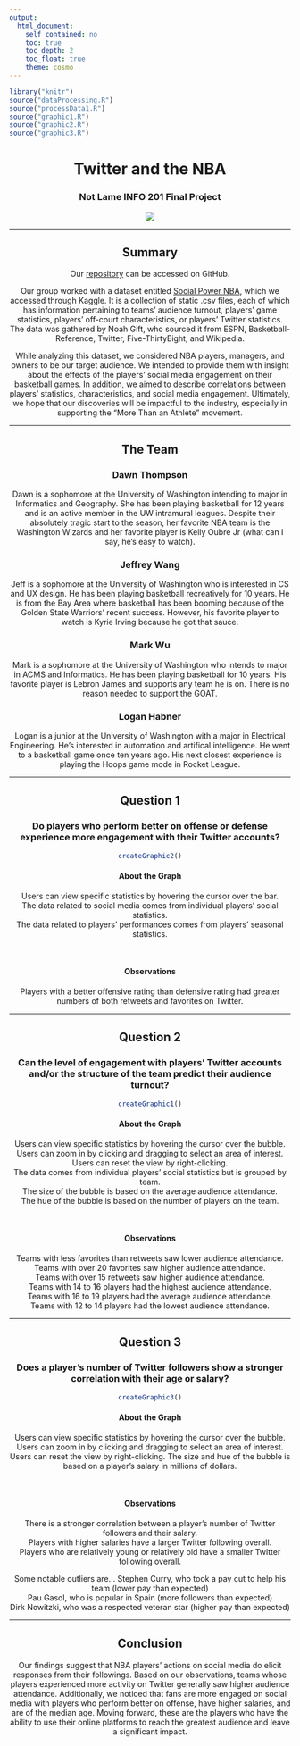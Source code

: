 ```yaml
---
output: 
  html_document:
    self_contained: no
    toc: true
    toc_depth: 2
    toc_float: true
    theme: cosmo
---
```


``` r
library("knitr")
source("dataProcessing.R")
source("processData1.R")
source("graphic1.R")
source("graphic2.R")
source("graphic3.R")

```

<center>

# **Twitter and the NBA**
### Not Lame INFO 201 Final Project

![](../nba_twitter.jpg)

***

## **Summary**

Our [repository](https://github.com/lrhabner/Not-Lame-Final-Project) can be accessed on GitHub. 

Our group worked with a dataset entitled [Social Power NBA](https://www.kaggle.com/noahgift/social-power-nba), which we accessed through Kaggle. It is a collection of static .csv files, each of which has information pertaining to teams' audience turnout, players' game statistics, players' off-court characteristics, or players' Twitter statistics. The data was gathered by Noah Gift, who sourced it from ESPN, Basketball-Reference, Twitter, Five-ThirtyEight, and Wikipedia.  

While analyzing this dataset, we considered NBA players, managers, and owners to be our target audience. We intended to provide them with insight about the effects of the players' social media engagement on their basketball games. In addition, we aimed to describe correlations between players' statistics, characteristics, and social media engagement. Ultimately, we hope that our discoveries will be impactful to the industry, especially in supporting the "More Than an Athlete" movement.

***

## **The Team**

### Dawn Thompson
Dawn is a sophomore at the University of Washington intending to major in Informatics and Geography. She has been playing basketball for 12 years and is an active member in the UW intramural leagues. Despite their absolutely tragic start to the season, her favorite NBA team is the Washington Wizards and her favorite player is Kelly Oubre Jr (what can I say, he's easy to watch).  

### Jeffrey Wang
Jeff is a sophomore at the University of Washington who is interested in CS and UX design. He has been playing basketball recreatively for 10 years. He is from the Bay Area where basketball has been booming because of the Golden State Warriors' recent success. However, his favorite player to watch is Kyrie Irving because he got that sauce.

### Mark Wu
Mark is a sophomore at the University of Washington who intends to major in ACMS and Informatics. He has been playing basketball for 10 years. His favorite player is Lebron James and supports any team he is on. There is no reason needed to support the GOAT.

### Logan Habner
Logan is a junior at the University of Washington with a major in Electrical Engineering. He's interested in automation and artifical intelligence. He went to a basketball game once ten years ago. His next closest experience is playing the Hoops game mode in Rocket League.

***

## **Question 1** 

### Do players who perform better on offense or defense experience more engagement with their Twitter accounts?


``` r
createGraphic2()
```

#### **About the Graph**

Users can view specific statistics by hovering the cursor over the bar.  
The data related to social media comes from individual players' social statistics.   
The data related to players' performances comes from players' seasonal statistics.  

</br>

#### **Observations**

Players with a better offensive rating than defensive rating had greater numbers of 
both retweets and favorites on Twitter.

***

## **Question 2**

### Can the level of engagement with players' Twitter accounts and/or the structure of the team predict their audience turnout?

``` r
createGraphic1()
```

#### **About the Graph**

Users can view specific statistics by hovering the cursor over the bubble.  
Users can zoom in by clicking and dragging to select an area of interest.  
Users can reset the view by right-clicking.  
The data comes from individual players' social statistics but is grouped by team.  
The size of the bubble is based on the average audience attendance.  
The hue of the bubble is based on the number of players on the team.  

</br>

#### **Observations**

Teams with less favorites than retweets saw lower audience attendance.  
Teams with over 20 favorites saw higher audience attendance.  
Teams with over 15 retweets saw higher audience attendance.  
Teams with 14 to 16 players had the highest audience attendance.  
Teams with 16 to 19 players had the average audience attendance.  
Teams with 12 to 14 players had the lowest audience attendance.

***

## **Question 3**

### Does a player's number of Twitter followers show a stronger correlation with their age or salary?

``` r
createGraphic3()
```

#### **About the Graph**

Users can view specific statistics by hovering the cursor over the bubble.  
Users can zoom in by clicking and dragging to select an area of interest.  
Users can reset the view by right-clicking. 
The size and hue of the bubble is based on a player's salary in millions of dollars.  

</br>

#### **Observations**

There is a stronger correlation between a player's number of Twitter followers and their salary.  
Players with higher salaries have a larger Twitter following overall.  
Players who are relatively young or relatively old have a smaller Twitter following overall.  

Some notable outliers are... 
  Stephen Curry, who took a pay cut to help his team (lower pay than expected)  
  Pau Gasol, who is popular in Spain (more followers than expected)  
  Dirk Nowitzki, who was a respected veteran star (higher pay than expected)  

***

## **Conclusion**

Our findings suggest that NBA players' actions on social media do elicit responses from their followings. Based on our observations, teams whose players experienced more activity on Twitter generally saw higher audience attendance. Additionally, we noticed that fans are more engaged on social media with players who perform better on offense, have higher salaries, and are of the median age. Moving forward, these are the players who have the ability to use their online platforms to reach the greatest audience and leave a significant impact.

</center>